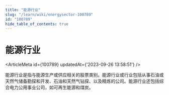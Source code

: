```yaml
---
title: "能源行业"
slug: "/learn/wiki/energysector-100789"
id: "100789"
hide_table_of_contents: true
---
```



# 能源行业

<ArticleMeta id={100789} updatedAt={'2023-09-26 13:58:51'} />
<div className='border-solid border-b border-t-0 my-4 border-[var(--ifm-color-gray-300)]' />

能源行业是指与能源生产或供应相关的股票类别。能源行业或行业包括从事石油或天然气储备勘探和开发、石油和天然气钻探、以及精炼的公司。能源行业还包括综合电力公用事业公司，如可再生能源和煤炭。

